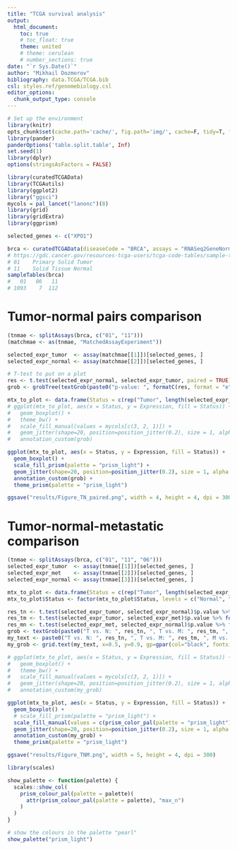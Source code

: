 ```yaml
---
title: "TCGA survival analysis"
output:
  html_document:
    toc: true
    # toc_float: true
    theme: united
    # theme: cerulean
    # number_sections: true
date: "`r Sys.Date()`"
author: "Mikhail Dozmorov"
bibliography: data.TCGA/TCGA.bib
csl: styles.ref/genomebiology.csl
editor_options: 
  chunk_output_type: console
---
```


```r
# Set up the environment
library(knitr)
opts_chunk$set(cache.path='cache/', fig.path='img/', cache=F, tidy=T, fig.keep='high', echo=F, dpi=100, warnings=F, message=F, comment=NA, warning=F, results='as.is', fig.width = 10, fig.height = 6) #out.width=700, 
library(pander)
panderOptions('table.split.table', Inf)
set.seed(1)
library(dplyr)
options(stringsAsFactors = FALSE)
```


```r
library(curatedTCGAData)
library(TCGAutils)
library(ggplot2)
library("ggsci")
mycols = pal_lancet("lanonc")(8)
library(grid)
library(gridExtra)
library(ggprism)
```

```r
selected_genes <- c("XPO1")
```


```r
brca <- curatedTCGAData(diseaseCode = "BRCA", assays = "RNASeq2GeneNorm", FALSE)
# https://gdc.cancer.gov/resources-tcga-users/tcga-code-tables/sample-type-codes
# 01	Primary Solid Tumor
# 11	Solid Tissue Normal
sampleTables(brca)
#   01   06   11 
# 1093    7  112
```

# Tumor-normal pairs comparison

```r
(tnmae <- splitAssays(brca, c("01", "11")))
(matchmae <- as(tnmae, "MatchedAssayExperiment"))

selected_expr_tumor  <- assay(matchmae[[1]])[selected_genes, ]
selected_expr_normal <- assay(matchmae[[2]])[selected_genes, ]

# T-test to put on a plot
res <- t.test(selected_expr_normal, selected_expr_tumor, paired = TRUE)$p.value
grob <- grobTree(textGrob(paste0("p-value: ", formatC(res, format = "e")), x=0.1,  y=0.90, hjust=0, gp=gpar(col="black", fontsize=8, fontface="italic")))

mtx_to_plot <- data.frame(Status = c(rep("Tumor", length(selected_expr_tumor)), rep("Normal", length(selected_expr_normal))), Expression = c(selected_expr_tumor, selected_expr_normal))
# ggplot(mtx_to_plot, aes(x = Status, y = Expression, fill = Status)) +
#   geom_boxplot() +
#   theme_bw() +
#   scale_fill_manual(values = mycols[c(3, 2, 1)]) +
#   geom_jitter(shape=20, position=position_jitter(0.2), size = 1, alpha = 0.2) +
#   annotation_custom(grob)

ggplot(mtx_to_plot, aes(x = Status, y = Expression, fill = Status)) +
  geom_boxplot() +
  scale_fill_prism(palette = "prism_light") +
  geom_jitter(shape=20, position=position_jitter(0.2), size = 1, alpha = 0.2) +
  annotation_custom(grob) +
  theme_prism(palette = "prism_light")

ggsave("results/Figure_TN_paired.png", width = 4, height = 4, dpi = 300)
```

# Tumor-normal-metastatic comparison

```r
(tnmae <- splitAssays(brca, c("01", "11", "06")))
selected_expr_tumor  <- assay(tnmae[[1]])[selected_genes, ]
selected_expr_met    <- assay(tnmae[[2]])[selected_genes, ]
selected_expr_normal <- assay(tnmae[[3]])[selected_genes, ]

mtx_to_plot <- data.frame(Status = c(rep("Tumor", length(selected_expr_tumor)), rep("Normal", length(selected_expr_normal)), rep("Metastatic", length(selected_expr_met))), Expression = c(selected_expr_tumor, selected_expr_normal, selected_expr_met))
mtx_to_plot$Status <- factor(mtx_to_plot$Status, levels = c("Normal", "Tumor", "Metastatic"))

res_tn <- t.test(selected_expr_tumor, selected_expr_normal)$p.value %>% formatC(., format = "e")
res_tm <- t.test(selected_expr_tumor, selected_expr_met)$p.value %>% formatC(., format = "e")
res_mn <- t.test(selected_expr_met, selected_expr_normal)$p.value %>% formatC(., format = "e")
grob <- textGrob(paste0("T vs. N: ", res_tn, ", T vs. M: ", res_tm, ", M vs. N: ", res_mn)) #, gp=gpar(col="black", fontsize=8, fontface="italic")))
my_text <- paste0("T vs. N: ", res_tn, ", T vs. M: ", res_tm, ", M vs. N: ", res_mn)
my_grob <- grid.text(my_text, x=0.5, y=0.9, gp=gpar(col="black", fontsize=6, fontface="italic"))

# ggplot(mtx_to_plot, aes(x = Status, y = Expression, fill = Status)) +
#   geom_boxplot() +
#   theme_bw() +
#   scale_fill_manual(values = mycols[c(3, 2, 1)]) +
#   geom_jitter(shape=20, position=position_jitter(0.2), size = 1, alpha = 0.2) +
#   annotation_custom(my_grob)

ggplot(mtx_to_plot, aes(x = Status, y = Expression, fill = Status)) +
  geom_boxplot() +
  # scale_fill_prism(palette = "prism_light") +
  scale_fill_manual(values = c(prism_color_pal(palette = "prism_light")(10)[6], prism_color_pal(palette = "prism_light")(10)[7], prism_color_pal(palette = "prism_light")(10)[9])) +
  geom_jitter(shape=20, position=position_jitter(0.2), size = 1, alpha = 0.2) +
  annotation_custom(my_grob) +
  theme_prism(palette = "prism_light")

ggsave("results/Figure_TNM.png", width = 5, height = 4, dpi = 300)

```

```r
library(scales)

show_palette <- function(palette) {
  scales::show_col(
    prism_colour_pal(palette = palette)(
      attr(prism_colour_pal(palette = palette), "max_n")
    )
  )
}

# show the colours in the palette "pearl"
show_palette("prism_light")
```

